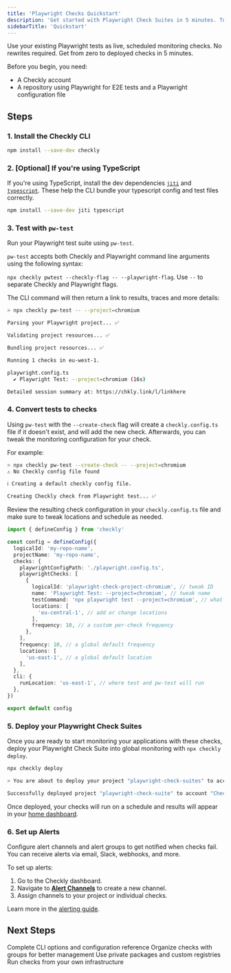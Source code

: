 ```yaml
---
title: 'Playwright Checks Quickstart'
description: 'Get started with Playwright Check Suites in 5 minutes. Turn your existing Playwright tests into globally distributed monitoring.'
sidebarTitle: 'Quickstart'
---
```



<PlaywrightCheckSuiteBetaNote />

Use your existing Playwright tests as live, scheduled monitoring checks. No rewrites required. Get from zero to deployed checks in 5 minutes.

<Accordion title="Prerequisites">
Before you begin, you need:

- A Checkly account
- A repository using Playwright for E2E tests and a Playwright configuration file
</Accordion>

## Steps

### 1. Install the Checkly CLI

```bash
npm install --save-dev checkly
```

### 2. [Optional] If you're using TypeScript

If you're using TypeScript, install the dev dependencies [`jiti`](https://www.npmjs.com/package/jiti) and [`typescript`](https://www.npmjs.com/package/typescript). These help the CLI bundle your typescript config and test files correctly.

```bash
npm install --save-dev jiti typescript
```

### 3. Test with `pw-test`

Run your Playwright test suite using `pw-test`.

`pw-test` accepts both Checkly and Playwright command line arguments using the following syntax:

`npx checkly pwtest --checkly-flag -- --playwright-flag`. Use `--` to separate Checkly and Playwright flags.

The CLI command will then return a link to results, traces and more details:

```bash
> npx checkly pw-test -- --project=chromium

Parsing your Playwright project... ✅

Validating project resources... ✅

Bundling project resources... ✅

Running 1 checks in eu-west-1.

playwright.config.ts
  ✔ Playwright Test: --project=chromium (16s)

Detailed session summary at: https://chkly.link/l/linkhere
```

### 4. Convert tests to checks

Using `pw-test` with the `--create-check` flag will create a `checkly.config.ts` file if it doesn't exist, and will add the new check. Afterwards, you can tweak the monitoring configuration for your check.

For example:

```bash
> npx checkly pw-test --create-check -- --project=chromium
⚠ No Checkly config file found

ℹ Creating a default checkly config file.

Creating Checkly check from Playwright test... ✅
```

Review the resulting check configuration in your `checkly.config.ts` file and make sure to tweak locations and schedule as needed.

```typescript
import { defineConfig } from 'checkly'

const config = defineConfig({
  logicalId: 'my-repo-name',
  projectName: 'my-repo-name',
  checks: {
    playwrightConfigPath: './playwright.config.ts',
    playwrightChecks: [
      {
        logicalId: 'playwright-check-project-chromium', // tweak ID
        name: 'Playwright Test: --project=chromium', // tweak name
        testCommand: 'npx playwright test --project=chromium', // what we'll run as part of your check suite
        locations: [
          'eu-central-1', // add or change locations
        ],
        frequency: 10, // a custom per-check frequency
      },
    ],
    frequency: 10, // a global default frequency
    locations: [
      'us-east-1', // a global default location
    ],
  },
  cli: {
    runLocation: 'us-east-1', // where test and pw-test will run
  },
})

export default config
```

### 5. Deploy your Playwright Check Suites

Once you are ready to start monitoring your applications with these checks, deploy your Playwright Check Suite into global monitoring with `npx checkly deploy`.

```bash
npx checkly deploy

> You are about to deploy your project "playwright-check-suites" to account "Checkly E2E Prod". Do you want to continue? … yes

Successfully deployed project "playwright-check-suite" to account "Checkly E2E Prod".
```

Once deployed, your checks will run on a schedule and results will appear in your [home dashboard](https://app.checklyhq.com/).

### 6. Set up Alerts

Configure alert channels and alert groups to get notified when checks fail. You can receive alerts via email, Slack, webhooks, and more.

To set up alerts:

1. Go to the Checkly dashboard.
2. Navigate to [**Alert Channels**](https://app.checklyhq.com/accounts/alerts/settings) to create a new channel.
3. Assign channels to your project or individual checks.

Learn more in the [alerting guide](https://www.checklyhq.com/docs/alerts/).

## Next Steps

<CardGroup cols={2}>
<Card title="CLI Reference" href="/docs/detect/synthetic-monitoring/playwright-checks/reference">
Complete CLI options and configuration reference
</Card>

<Card title="Add to Group" href="/docs/detect/synthetic-monitoring/playwright-checks/add-to-group">
Organize checks with groups for better management
</Card>

<Card title="Custom Dependencies" href="/docs/detect/synthetic-monitoring/playwright-checks/custom-dependencies">
Use private packages and custom registries
</Card>

<Card title="Private Locations" href="/docs/detect/private-locations/overview">
Run checks from your own infrastructure
</Card>
</CardGroup>
